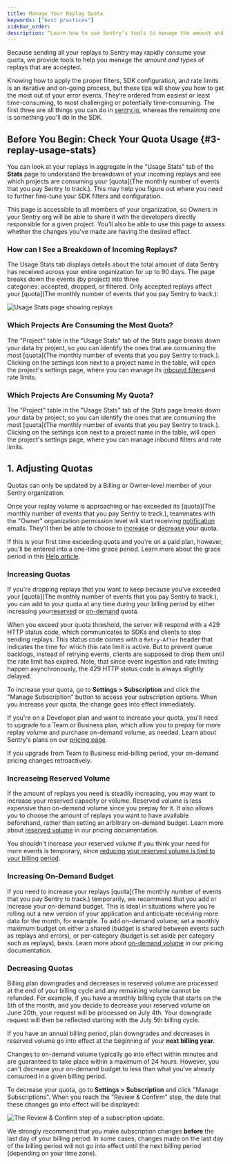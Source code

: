 ```yaml
---
title: Manage Your Replay Quota
keywords: ["best practices"]
sidebar_order:
description: “Learn how to use Sentry’s tools to manage the amount and types of replays you pay for.”
---
```


Because sending all your replays to Sentry may rapidly consume your quota, we provide tools to help you manage the *amount and types* of replays that are accepted.

Knowing how to apply the proper filters, SDK configuration, and rate limits is an iterative and on-going process, but these tips will show you how to get the most out of your error events. They’re ordered from easiest or least time-consuming, to most challenging or potentially time-consuming. The first three are all things you can do in [sentry.io](https://sentry.io/), whereas the remaining one is something you'll do in the SDK.

## Before You Begin: Check Your Quota Usage {#3-replay-usage-stats}

You can look at your replays in aggregate in the "Usage Stats" tab of the **Stats** page to understand the breakdown of your incoming replays and see which projects are consuming your [quota](The monthly number of events that you pay Sentry to track.). This may help you figure out where you need to further fine-tune your SDK filters and configuration.

This page is accessible to all members of your organization, so Owners in your Sentry org will be able to share it with the developers directly responsible for a given project. You’ll also be able to use this page to assess whether the changes you've made are having the desired effect.

### How can I See a Breakdown of Incoming Replays?

The Usage Stats tab displays details about the total amount of data Sentry has received across your entire organization for up to 90 days. The page breaks down the events (by project) into three categories: accepted, dropped, or filtered. Only accepted replays affect your [quota](The monthly number of events that you pay Sentry to track.):

![Usage Stats page showing replays](usage-stats-replay.png)

### Which Projects Are Consuming the Most Quota?

The "Project" table in the "Usage Stats" tab of the Stats page breaks down your data by project, so you can identify the ones that are consuming the most [quota](The monthly number of events that you pay Sentry to track.). Clicking on the settings icon next to a project name in the table, will open the project's settings page, where you can manage its [inbound filters](#2-inbound-data-filters)and rate limits.

### Which Projects Are Consuming My Quota?


The "Project" table in the "Usage Stats" tab of the Stats page breaks down your data by project, so you can identify the ones that are consuming the most [quota](The monthly number of events that you pay Sentry to track.). Clicking on the settings icon next to a project name in the table, will open the project's settings page, where you can manage  inbound filters and rate limits.

## 1. Adjusting Quotas

<Note>

Quotas can only be updated by a Billing or Owner-level member of your Sentry organization.

</Note>

Once your replay volume is approaching or has exceeded its [quota](The monthly number of events that you pay Sentry to track.), teammates with the "Owner" organization permission level will start receiving [notification](/product/alerts/notifications/#quota-notifications) emails. They'll then be able to choose to [increase](#increasing-quotas) or [decrease](#decreasing-quotas) your quota.

If this is your first time exceeding quota and you're on a paid plan, however, you'll be entered into a one-time grace period. Learn more about the grace period in this [Help article](https://help.sentry.io/account/billing/what-happens-when-i-run-out-of-event-capacity-and-a-grace-period-is-triggered/).

### Increasing Quotas

If you're dropping replays that you want to keep because you've exceeded your [quota](The monthly number of events that you pay Sentry to track.), you can add to your quota at any time during your billing period by either increasing your[reserved](#reserved-volume) or [on-demand](#on-demand-budget) quota.

When you exceed your quota threshold, the server will respond with a 429 HTTP status code, which communicates to SDKs and clients to stop sending replays. This status code comes with a `Retry-After` header that indicates the time for which this rate limit is active. But to prevent queue backlogs, instead of retrying events, clients are supposed to drop them until the rate limit has expired. Note, that since event ingestion and rate limiting happen asynchronously, the 429 HTTP status code is always slightly delayed.

To increase your quota, go to **Settings > Subscription** and click the "Manage Subscription" button to access your subscription options. When you increase your quota, the change goes into effect immediately.

If you're on a Developer plan and want to increase your quota, you'll need to upgrade to a Team or Business plan, which allow you to prepay for more replay volume and purchase on-demand volume, as needed. Learn about Sentry's plans on our [pricing page](https://sentry.io/pricing/).

<Alert>

If you upgrade from Team to Business mid-billing period, your on-demand pricing changes retroactively.

</Alert>

### Increaseing Reserved Volume

If the amount of replays you need is steadily increasing, you may want to increase your reserved capacity or volume. Reserved volume is less expensive than on-demand volume since you prepay for it. It also allows you to choose the amount of replays you want to have available beforehand, rather than setting an arbitrary on-demand budget. Learn more about [reserved volume](/product/accounts/pricing/#prepaid-reserved-capacity) in our pricing documentation.

You shouldn't increase your reserved volume if you think your need for more events is temporary, since [reducing your reserved volume is tied to your billing period](#decreasing-quotas).

### Increasing On-Demand Budget

If you need to increase your replays [quota](The monthly number of events that you pay Sentry to track.) temporarily, we recommend that you add or increase your on-demand budget. This is ideal in situations where you’re rolling out a new version of your application and anticipate receiving more data for the month, for example. To add on-demand volume, set a monthly maximum budget on either a shared (budget is shared between events such as replays and errors), or per-category (budget is set aside per category such as replays), basis. Learn more about [on-demand volume](/product/accounts/pricing/#on-demand-capacity) in our pricing documentation.

### Decreasing Quotas

Billing plan downgrades and decreases in reserved volume are processed at the end of your billing cycle and any remaining volume cannot be refunded. For example, if you have a monthly billing cycle that starts on the 5th of the month, and you decide to decrease your reserved volume on June 20th, your request will be processed on July 4th. Your downgrade request will then be reflected starting with the July 5th billing cycle.

<Alert level="warning">

If you have an annual billing period, plan downgrades and decreases in reserved volume go into effect at the beginning of your **next billing year.**

</Alert>

Changes to on-demand volume typically go into effect within minutes and are guaranteed to take place within a maximum of 24 hours. However, you can't decrease your on-demand budget to less than what you've already consumed in a given billing period.

To decrease your quota, go to **Settings > Subscription** and click "Manage Subscriptions". When you reach the "Review & Confirm" step, the date that these changes go into effect will be displayed:

![The Review & Confirm step of a subscription update.](review-subscription.png)

<Note>

We strongly recommend that you make subscription changes **before** the last day of your billing period. In some cases, changes made on the last day of the billing period will not go into effect until the next billing period (depending on your time zone).

</Note>
